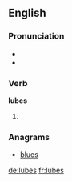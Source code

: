 ==English==

===Pronunciation===
* {{IPA|/luːbz/}}
* {{rhymes|uːbz}}

===Verb===
'''lubes'''

# {{third-person singular of|lube}}

===Anagrams===
* [[blues#English|blues]]

[[de:lubes]]
[[fr:lubes]]